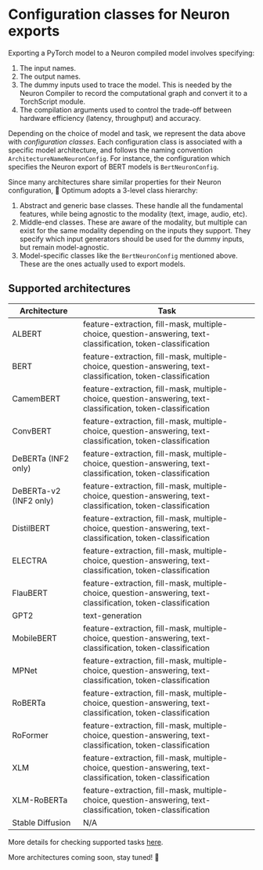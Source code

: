 <!---
Copyright 2023 The HuggingFace Team. All rights reserved.

Licensed under the Apache License, Version 2.0 (the "License");
you may not use this file except in compliance with the License.
You may obtain a copy of the License at

    http://www.apache.org/licenses/LICENSE-2.0

Unless required by applicable law or agreed to in writing, software
distributed under the License is distributed on an "AS IS" BASIS,
WITHOUT WARRANTIES OR CONDITIONS OF ANY KIND, either express or implied.
See the License for the specific language governing permissions and
limitations under the License.
-->

# Configuration classes for Neuron exports

Exporting a PyTorch model to a Neuron compiled model involves specifying:

1. The input names.
2. The output names.
3. The dummy inputs used to trace the model. This is needed by the Neuron Compiler to record the computational graph and convert it to a TorchScript module.
4. The compilation arguments used to control the trade-off between hardware efficiency (latency, throughput) and accuracy.

Depending on the choice of model and task, we represent the data above with _configuration classes_. Each configuration class is associated with
a specific model architecture, and follows the naming convention `ArchitectureNameNeuronConfig`. For instance, the configuration which specifies the Neuron
export of BERT models is `BertNeuronConfig`.

Since many architectures share similar properties for their Neuron configuration, 🤗 Optimum adopts a 3-level class hierarchy:

1. Abstract and generic base classes. These handle all the fundamental features, while being agnostic to the modality (text, image, audio, etc).
2. Middle-end classes. These are aware of the modality, but multiple can exist for the same modality depending on the inputs they support.
   They specify which input generators should be used for the dummy inputs, but remain model-agnostic.
3. Model-specific classes like the `BertNeuronConfig` mentioned above. These are the ones actually used to export models.


## Supported architectures


| Architecture           | Task                                                                                                                                          |
|------------------------|-----------------------------------------------------------------------------------------------------------------------------------------------|
| ALBERT                 | feature-extraction, fill-mask, multiple-choice, question-answering, text-classification, token-classification                                 |
| BERT                   | feature-extraction, fill-mask, multiple-choice, question-answering, text-classification, token-classification                                 |
| CamemBERT              | feature-extraction, fill-mask, multiple-choice, question-answering, text-classification, token-classification                                 |
| ConvBERT               | feature-extraction, fill-mask, multiple-choice, question-answering, text-classification, token-classification                                 |
| DeBERTa (INF2 only)    | feature-extraction, fill-mask, multiple-choice, question-answering, text-classification, token-classification                                 |
| DeBERTa-v2 (INF2 only) | feature-extraction, fill-mask, multiple-choice, question-answering, text-classification, token-classification                                 |
| DistilBERT             | feature-extraction, fill-mask, multiple-choice, question-answering, text-classification, token-classification                                 |
| ELECTRA                | feature-extraction, fill-mask, multiple-choice, question-answering, text-classification, token-classification                                 |
| FlauBERT               | feature-extraction, fill-mask, multiple-choice, question-answering, text-classification, token-classification                                 |
| GPT2                   | text-generation                                                                                                                               |
| MobileBERT             | feature-extraction, fill-mask, multiple-choice, question-answering, text-classification, token-classification                                 |
| MPNet                  | feature-extraction, fill-mask, multiple-choice, question-answering, text-classification, token-classification                                 |
| RoBERTa                | feature-extraction, fill-mask, multiple-choice, question-answering, text-classification, token-classification                                 |
| RoFormer               | feature-extraction, fill-mask, multiple-choice, question-answering, text-classification, token-classification                                 |
| XLM                    | feature-extraction, fill-mask, multiple-choice, question-answering, text-classification, token-classification                                 |
| XLM-RoBERTa            | feature-extraction, fill-mask, multiple-choice, question-answering, text-classification, token-classification                                 |
| Stable Diffusion       | N/A                                                                                                                                           |


<Tip>

More details for checking supported tasks [here](https://huggingface.co/docs/optimum-neuron/guides/export_model#selecting-a-task).

</Tip>

More architectures coming soon, stay tuned! 🚀
